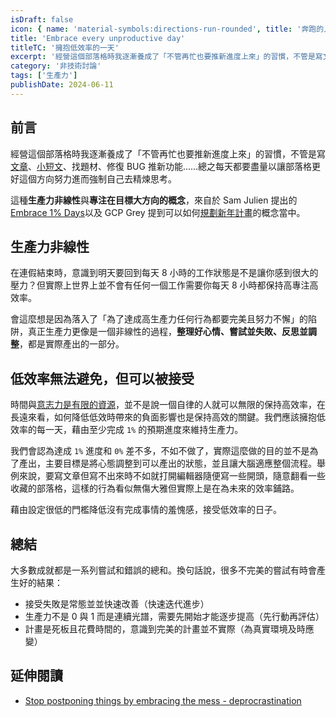 ```yaml
---
isDraft: false
icon: { name: 'material-symbols:directions-run-rounded', title: '奔跑的人符號' }
title: 'Embrace every unproductive day'
titleTC: '擁抱低效率的一天'
excerpt: '經營這個部落格時我逐漸養成了「不管再忙也要推新進度上來」的習慣，不管是寫文章、小短文、找題材、修復 BUG 推新功能……總之每天都要盡量以讓部落格更好這個方向努力進而強制自己去精煉思考。這種生產力非線性與專注在目標大方向的概念幫助我建立了不少習慣。'
category: '非技術討論'
tags: ['生產力']
publishDate: 2024-06-11
---
```


## 前言

經營這個部落格時我逐漸養成了「不管再忙也要推新進度上來」的習慣，不管是寫[文章](https://www.webdong.dev/post/)、[小短文](https://www.webdong.dev/short/)、找題材、修復 BUG 推新功能……總之每天都要盡量以讓部落格更好這個方向努力進而強制自己去精煉思考。

這種**生產力非線性**與**專注在目標大方向的概念**，來自於 Sam Julien 提出的 [Embrace 1% Days](https://www.samjulien.com/embrace-1-percent-days)以及 GCP Grey 提到可以如何[規劃新年計畫](https://www.youtube.com/watch?v=NVGuFdX5guE)的概念當中。

## 生產力非線性

在連假結束時，意識到明天要回到每天 8 小時的工作狀態是不是讓你感到很大的壓力？但實際上世界上並不會有任何一個工作需要你每天 8 小時都保持高專注高效率。

會這麼想是因為落入了「為了達成高生產力任何行為都要完美且努力不懈」的陷阱，真正生產力更像是一個非線性的過程，**整理好心情、嘗試並失敗、反思並調整**，都是實際產出的一部分。

## 低效率無法避免，但可以被接受

時間與[意志力是有限的資源](https://www.youtube.com/watch?v=k2Wcu6aGyz8)，並不是說一個自律的人就可以無限的保持高效率，在長遠來看，如何降低低效時帶來的負面影響也是保持高效的關鍵。我們應該擁抱低效率的每一天，藉由至少完成 `1%` 的預期進度來維持生產力。

我們會認為達成 `1%` 進度和 `0%` 差不多，不如不做了，實際這麼做的目的並不是為了產出，主要目標是將心態調整到可以產出的狀態，並且讓大腦適應整個流程。舉例來說，要寫文章但寫不出來時不如就打開編輯器隨便寫一些開頭，隨意翻看一些收藏的部落格，這樣的行為看似無傷大雅但實際上是在為未來的效率鋪路。

藉由設定很低的門檻降低沒有完成事情的羞愧感，接受低效率的日子。

## 總結

大多數成就都是一系列嘗試和錯誤的總和。換句話說，很多不完美的嘗試有時會產生好的結果：

- 接受失敗是常態並並快速改善（快速迭代進步）
- 生產力不是 0 與 1 而是連續光譜，需要先開始才能逐步提高（先行動再評估）
- 計畫是死板且花費時間的，意識到完美的計畫並不實際（為真實環境及時應變）

## 延伸閱讀

- [Stop postponing things by embracing the mess - deprocrastination](https://www.deprocrastination.co/blog/stop-postponing-things-by-embracing-the-mess?ref=dailydev)
